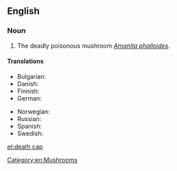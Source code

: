 ==English==

===Noun===
{{wikipedia|Amanita phalloides}}
{{en-noun|head=[[death]] [[cap]]}}

# The deadly poisonous mushroom ''[[Amanita phalloides]]''.

====Translations====
{{trans-top|''Amanita phalloides''}}
* Bulgarian: {{t-|bg|зелена мухоморка}}
* Danish: {{t-|da|grøn fluesvamp|c}}
* Finnish: {{t-|fi|kavalakärpässieni}}
* German: {{t+|de|Grüner Knollenblätterpilz|m}}
{{trans-mid}}
* Norwegian: {{t-|no|grønn fluesopp}}
* Russian: {{t-|ru|бледная поганка|f|tr=bl'édnaja pogánka}}
* Spanish: {{t-|es|oronja verde|f}}
* Swedish: {{t-|sv|lömsk flugsvamp|c}}
{{trans-bottom}}

[[Category:en:Mushrooms]]

[[et:death cap]]